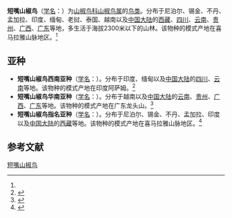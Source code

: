 {{Speciesbox
| name = 短嘴山椒鸟
| status = LC
| status_system = iucn3.1
| image = Short-billed Minivet - Bhutan S4E8323 (16407998783).jpg
| image_width = 250px
| image_caption = 雄鳥，攝於[[不丹|不丹]]
| image2 = Short-billed Minivet (female) - Pericrocotus brevirostris.jpg
| image2_width = 250px
| image2_caption = 雌鳥，攝於[[泰國|泰國]]
| genus = Pericrocotus
| species = brevirostris
| authority = (Vigors, 1831)<ref name='id2653'>{{cite web| url =http://www.bioinfo.cn/db05/BjdwSpecies.php?action=view&id=2653| title =短嘴山椒鸟| work =《中国动物物种编目数据库》| publisher =中国科学院微生物研究所| author =中国科学院动物研究所| accessdate =2009-04-04| deadurl =yes| archiveurl =https://web.archive.org/web/20160305055111/http://www.bioinfo.cn/db05/BjdwSpecies.php?action=view&id=2653| archivedate =2016-03-05}}</ref>
}}

'''短嘴山椒鸟'''（[[学名|学名]]：{{lang|la|''Pericrocotus brevirostris''}}）为[[山椒鸟科|山椒鸟科]][[山椒鸟属|山椒鸟属]]的[[鸟类|鸟类]]。分布于尼泊尔、锡金、不丹、孟加拉、印度、缅甸、老挝、泰国、越南以及[[中国大陆|中国大陆]]的[[西藏|西藏]]、[[四川|四川]]、[[云南|云南]]、[[贵州|贵州]]、[[广西|广西]]、[[广东|广东]]等地，多生活于海拔2300米以下的山林。该物种的模式产地在喜马拉雅山脉地区。<ref name='id2653'/>

==亚种==
*'''短嘴山椒鸟西南亚种'''（[[学名|学名]]：{{lang|la|''Pericrocotus brevirostris affinis''}}）。分布于印度、缅甸以及[[中国大陆|中国大陆]]的[[四川|四川]]、[[云南|云南]]等地。该物种的模式产地在印度阿萨姆。<ref name='id2654'>{{cite web| url =http://www.bioinfo.cn/db05/BjdwSpecies.php?action=view&id=2654| title =短嘴山椒鸟西南亚种| work =《中国动物物种编目数据库》| publisher =中国科学院微生物研究所| author =中国科学院动物研究所| accessdate =2009-04-04| deadurl =yes| archiveurl =https://web.archive.org/web/20160305072612/http://www.bioinfo.cn/db05/BjdwSpecies.php?action=view&id=2654| archivedate =2016-03-05}}</ref>
*'''短嘴山椒鸟华南亚种'''（[[学名|学名]]：{{lang|la|''Pericrocotus brevirostris anthoides''}}）。分布于越南以及[[中国大陆|中国大陆]]的[[云南|云南]]、[[贵州|贵州]]、[[广西|广西]]、[[广东|广东]]等地。该物种的模式产地在广东龙头山。<ref name='id2655'>{{cite web| url =http://www.bioinfo.cn/db05/BjdwSpecies.php?action=view&id=2655| title =短嘴山椒鸟华南亚种| work =《中国动物物种编目数据库》| publisher =中国科学院微生物研究所| author =中国科学院动物研究所| accessdate =2009-04-04| deadurl =yes| archiveurl =https://web.archive.org/web/20131203122335/http://www.bioinfo.cn/db05/BjdwSpecies.php?action=view| archivedate =2013-12-03}}</ref>
*'''短嘴山椒鸟指名亚种'''（[[学名|学名]]：{{lang|la|''Pericrocotus brevirostris brevirostris''}}）。分布于尼泊尔、锡金、不丹、孟加拉、印度以及[[中国大陆|中国大陆]]的[[西藏|西藏]]等地。该物种的模式产地在喜马拉雅山脉地区。<ref name='id2656'>{{cite web| url =http://www.bioinfo.cn/db05/BjdwSpecies.php?action=view&id=2656| title =短嘴山椒鸟指名亚种| work =《中国动物物种编目数据库》| publisher =中国科学院微生物研究所| author =中国科学院动物研究所| accessdate =2009-04-04| deadurl =yes| archiveurl =https://web.archive.org/web/20160305054521/http://www.bioinfo.cn/db05/BjdwSpecies.php?action=view&id=2656| archivedate =2016-03-05}}</ref>

== 参考文献 ==
{{reflist}}
{{Taxonbar|from=Q1029798}}

[[Category:山椒鸟属|短嘴山椒鸟]]